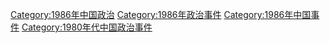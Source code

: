 [[Category:1986年中国政治|Category:1986年中国政治]]
[[Category:1986年政治事件|Category:1986年政治事件]]
[[Category:1986年中国事件|Category:1986年中国事件]]
[[Category:1980年代中国政治事件|Category:1980年代中国政治事件]]
